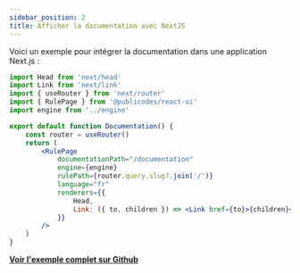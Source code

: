 ```yaml
---
sidebar_position: 2
title: Afficher la documentation avec NextJS
---
```


Voici un exemple pour intégrer la documentation dans une application Next.js :

```jsx
import Head from 'next/head'
import Link from 'next/link'
import { useRouter } from 'next/router'
import { RulePage } from '@publicodes/react-ui'
import engine from '../engine'

export default function Documentation() {
	const router = useRouter()
	return (
		<RulePage
			documentationPath="/documentation"
			engine={engine}
			rulePath={router.query.slug?.join('/')}
			language="fr"
			renderers={{
				Head,
				Link: ({ to, children }) => <Link href={to}>{children}</Link>,
			}}
		/>
	)
}
```

**[Voir l'exemple complet sur Github](https://github.com/publicodes/publicodes/tree/master/examples/nextjs)**
